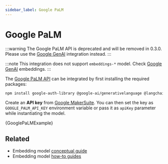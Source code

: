 ```yaml
---
sidebar_label: Google PaLM
---
```



# Google PaLM

:::warning
The Google PaLM API is deprecated and will be removed in 0.3.0. Please use the [Google GenAI](/docs/integrations/text_embedding/google_generativeai) integration instead.
:::

:::note
This integration does not support `embeddings-*` model. Check [Google GenAI](/docs/integrations/text_embedding/google_generativeai) embeddings.
:::

The [Google PaLM API](https://developers.generativeai.google/products/palm) can be integrated by first
installing the required packages:


<IntegrationInstallTooltip></IntegrationInstallTooltip>

```bash npm2yarn
npm install google-auth-library @google-ai/generativelanguage @langchain/community
```

Create an **API key** from [Google MakerSuite](https://makersuite.google.com/app/apikey). You can then set
the key as `GOOGLE_PALM_API_KEY` environment variable or pass it as `apiKey` parameter while instantiating
the model.


<CodeBlock language="typescript">{GooglePaLMExample}</CodeBlock>


## Related

- Embedding model [conceptual guide](/docs/concepts/#embedding-models)
- Embedding model [how-to guides](/docs/how_to/#embedding-models)
